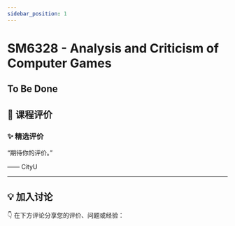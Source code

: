 ```yaml
---
sidebar_position: 1
---
```



# SM6328 - Analysis and Criticism of Computer Games

## To Be Done

## **💬 课程评价**

### ✨ **精选评价**
<div className={commentStyles.commentBox}>
    <p className={commentStyles.commentText}>
        “期待你的评价。”
    </p>
    <p className={commentStyles.commentAuthor}>—— CityU</p>
</div>

---

## **💡 加入讨论**

👇 在下方评论分享您的评价、问题或经验：
<Utterances />
